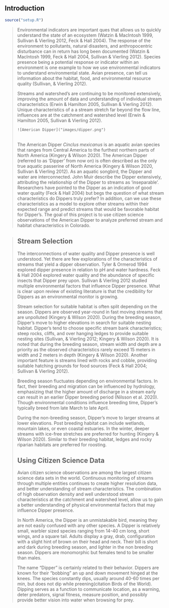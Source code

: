 ## Introduction

```r
source("setup.R")
```

> Environmental indicators are important ques that allows us to quickly understand the state of an ecosystem (Watzin & MacIntosh 1999, Sullivan & Vierling 2012, Feck & Hall 2004). The response of the environment to pollutants, natural disasters, and anthropocentric disturbance can in return has long been documented (Watzin & MacIntosh 1999, Feck & Hall 2004, Sullivan & Vierling 2012). Species presence being a potential response or indicator within an environment is one example to how we use environmental indicators to understand environmental state. Avian presence, can tell us information about the habitat, food, and environmental resource quality (Sullivan, & Vierling 2012).
>
> Streams and watershed's are continuing to be monitored extensively, improving the amount of data and understanding of individual stream characteristics (Erwin & Hamilton 2005, Sullivan & Vierling 2012). Unique characteristics of a a stream stretch far beyond the flow line, influences are at the catchment and watershed level (Erwin & Hamilton 2005, Sullivan & Vierling 2012).
>
>     ![American Dipper]("images/dipper.png")
>
> \
> The American Dipper *Cinclus mexicanus* is an aquatic avian species that ranges from Central America to the furthest northern parts of North America (Kingery & Wilson 2020). The American Dipper (referred to as 'Dipper' from now on) is often described as the only true aquatic passerine of North America (Kingery & Wilson 2020, Sullivan & Vierling 2012). As an aquatic songbird, the Dipper and water are interconnected. John Muir describe the Dipper extensively, attributing the relationship of the Dipper to streams as 'inseparable'. Researchers have pointed to the Dipper as an indication of good water quality (Feck & Hall 2004) but begs the question of what stream characteristics do Dippers truly prefer? In addition, can we use these characteristics as a model to explore other streams within their expected range and predict streams that would be favorable habitat for Dipper's. The goal of this project is to use citizen science observations of the American Dipper to analyze preferred stream and habitat characteristics in Colorado.

> ## Stream Selection
>
> The interconnections of water quality and Dipper presence is well understood. Yet there are few explorations of the characteristics of streams that yield a dipper observation. Tyler & Ormerod 1994 explored dipper presence in relation to pH and water hardness. Feck & Hall 2004 explored water quality and the abundance of specific insects that Dipper prey upon. Sullivan & Vierling 2012 studied multiple environmental factors that influence Dipper presence. What is clear upon review of existing literature is that the credibility for Dippers as an environmental monitor is growing.
>
> Stream selection for suitable habitat is often split depending on the season. Dippers are observed year-round in fast moving streams that are unpolluted (Kingery & Wilson 2020). During the breeding season, Dipper's move to higher elevations in search for suitable nesting habitat. Dipper's tend to choose specific stream bank characteristics; steep rocks, cliffs, and over hanging ledges to provide suitable nesting sites (Sullivan, & Vierling 2012; Kingery & Wilson 2020). It is noted that during the breeding season, stream width and depth are a priority as the observed characteristics rarely exceed 15 meters in width and 2 meters in depth (Kingery & Wilson 2020). Another important feature is streams lined with rocks and cobble, providing suitable hatching grounds for food sources (Feck & Hall 2004; Sullivan & Vierling 2012).

> Breeding season fluctuates depending on environmental factors. In fact, their breeding and migration can be influenced by hydrology, emphasizing that the higher amount of discharge in a stream early can result in an earlier Dipper breeding period (Nilsson et al. 2020). Though environmental conditions influence breeding time, Dipper's typically breed from late March to late April.
>
> During the non-breeding season, Dipper's move to larger streams at lower elevations. Post breeding habitat can include wetlands, mountain lakes, or even coastal estuaries. In the winter, deeper streams with ice-free stretches are preferred for hunting (Kingery & Wilson 2020). Similar to their breeding habitat, ledges and rocky riparian habitats are preferred for roosting. 
>
> ## Using Citizen Science Data
>
> Avian citizen science observations are among the largest citizen science data sets in the world. Continuous monitoring of streams through multiple entities continues to create higher resolution data, and better understanding of stream characteristics. The combination of high observation density and well understood stream characteristics at the catchment and watershed level, allow us to gain a better understanding of physical environmental factors that may influence Dipper presence.
>
> In North America, the Dipper is an unmistakable bird, meaning they are not easily confused with any other species. A Dipper is relatively small, warbler sized species ranging from 14-40 cm long, short wings, and a square tail. Adults display a gray, drab, configuration with a slight hint of brown on their head and neck. Their bill is short and dark during breeding season, and lighter in the non breeding season. Dippers are monomorphic but females tend to be smaller than males.
>
> The name "Dipper" is certainly related to their behavior. Dippers are known for their "bobbing" an up and down movement hinged at the knees. The species constantly dips, usually around 40-60 times per min, but does not dip while preening(citation Birds of the World). Dipping serves as a function to communicate location, as a warning, deter predators, signal fitness, measure position, and possibly provide better vision into water when browsing for prey.
